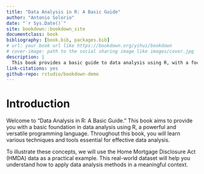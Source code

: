 ---
title: "Data Analysis in R: A Basic Guide"
author: "Antonio Solorio"
date: "`r Sys.Date()`"
site: bookdown::bookdown_site
documentclass: book
bibliography: [book.bib, packages.bib]
# url: your book url like https://bookdown.org/yihui/bookdown
# cover-image: path to the social sharing image like images/cover.jpg
description: |
  This book provides a basic guide to data analysis using R, with a focus on the Home Mortgage Disclosure Act (HMDA) data as a practical example. It covers the essential techniques and tools needed to perform effective data analysis, offering step-by-step instructions and detailed explanations. The HTML output format for this book is bookdown::gitbook, as set in the _output.yml file.
link-citations: yes
github-repo: rstudio/bookdown-demo
---

# Introduction {-}

Welcome to "Data Analysis in R: A Basic Guide." This book aims to provide you with a basic foundation in data analysis using R, a powerful and versatile programming language. Throughout this book, you will learn various techniques and tools essential for effective data analysis.

To illustrate these concepts, we will use the Home Mortgage Disclosure Act (HMDA) data as a practical example. This real-world dataset will help you understand how to apply data analysis methods in a meaningful context.